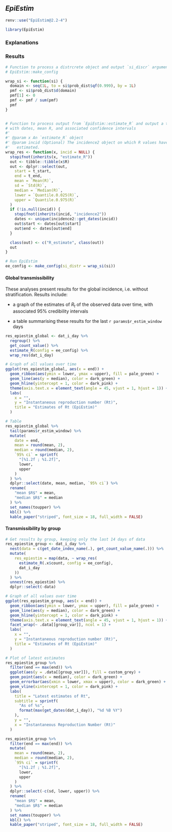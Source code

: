 ## _EpiEstim_ 

```r
renv::use("EpiEstim@2.2-4")
```

```r
library(EpiEstim)
```

### Explanations

### Results

```r
# Function to process a distrcrete object and output `si_discr` argument for
# EpiEstim::make_config

wrap_si <- function(si) {
  domain <- seq(1L, to = si$prob_dist$qf(0.999), by = 1L)
  pmf <- si$prob_dist$d(domain)
  pmf[1] <- 0
  pmf <- pmf / sum(pmf)
  pmf
}


# Function to process output from `EpiEstim::estimate_R` and output a tibble
# with dates, mean R, and associated confidence intervals
#'
#' @param x An `estimate_R` object
#' @param incid (Optional) The incidence2 object on which R values have been
#'   estimated.
wrap_res <- function(x, incid = NULL) {
  stopifnot(inherits(x, "estimate_R"))
  out <- tibble::tibble(x$R)
  out <- dplyr::select(out,
    start = t_start,
    end = t_end,
    mean = `Mean(R)`,
    sd = `Std(R)`,
    median = `Median(R)`,
    lower = `Quantile.0.025(R)`,
    upper = `Quantile.0.975(R)`
  )
  if (!is.null(incid)) {
    stopifnot(inherits(incid, "incidence2"))
    dates <- unique(incidence2::get_dates(incid))
    out$start <- dates[out$start]
    out$end <- dates[out$end]
  }

  class(out) <- c("R_estimate", class(out))
  out
}

# Run EpiEstim
ee_config <- make_config(si_distr = wrap_si(si))
```

#### Global transmissibility

These analyses present results for the global incidence, i.e. without
stratification. Results include:
 
* a graph of the estimates of $R_t$ of the observed data over time, with
associated 95% credibility intervals

* a table summarising these results for the last `r params$r_estim_window` days

```r
res_epiestim_global <- dat_i_day %>%
  regroup() %>%
  get_count_value() %>%
  estimate_R(config = ee_config) %>%
  wrap_res(dat_i_day)
```

```r
# Graph of all values over time
ggplot(res_epiestim_global, aes(x = end)) +
  geom_ribbon(aes(ymin = lower, ymax = upper), fill = pale_green) +
  geom_line(aes(y = median), color = dark_green) +
  geom_hline(yintercept = 1, color = dark_pink) +
  theme(axis.text.x = element_text(angle = 45, vjust = 1, hjust = 1)) +
  labs(
    x = "",
    y = "Instantaneous reproduction number (Rt)",
    title = "Estimates of Rt (EpiEstim)"
  )
```

```r
# Table
res_epiestim_global %>%
  tail(params$r_estim_window) %>%
  mutate(
    date = end,
    mean = round(mean, 2),
    median = round(median, 2),
    `95% ci` = sprintf(
      "[%1.2f ; %1.2f]",
      lower,
      upper
    )
  ) %>%
  dplyr::select(date, mean, median, `95% ci`) %>%
  rename(
    "mean $R$" = mean,
    "median $R$" = median
  ) %>%
  set_names(toupper) %>%
  kbl() %>%
  kable_paper("striped", font_size = 18, full_width = FALSE)
```

#### Transmissibility by group

```r
# Get results by group, keeping only the last 14 days of data
res_epiestim_group <- dat_i_day %>%
  nest(data = c(get_date_index_name(.), get_count_value_name(.))) %>%
  mutate(
    res_epiestim = map(data, ~ wrap_res(
      estimate_R(.x$count, config = ee_config),
      dat_i_day
    ))
  ) %>%
  unnest(res_epiestim) %>%
  dplyr::select(-data)
```

```r
# Graph of all values over time
ggplot(res_epiestim_group, aes(x = end)) +
  geom_ribbon(aes(ymin = lower, ymax = upper), fill = pale_green) +
  geom_line(aes(y = median), color = dark_green) +
  geom_hline(yintercept = 1, color = dark_pink) +
  theme(axis.text.x = element_text(angle = 45, vjust = 1, hjust = 1)) +
  facet_wrap(~ .data[[group_var]], ncol = 1) +
  labs(
    x = "",
    y = "Instantaneous reproduction number (Rt)",
    title = "Estimates of Rt (EpiEstim)"
  )
```

```r
# Plot of latest estimates
res_epiestim_group %>%
  filter(end == max(end)) %>%
  ggplot(aes(y = .data[[group_var]]), fill = custom_grey) +
  geom_point(aes(x = median), color = dark_green) +
  geom_errorbar(aes(xmin = lower, xmax = upper), color = dark_green) +
  geom_vline(xintercept = 1, color = dark_pink) +
  labs(
    title = "Latest estimates of Rt",
    subtitle = sprintf(
      "As of %s",
      format(max(get_dates(dat_i_day)), "%d %B %Y")
    ),
    y = "",
    x = "Instantaneous Reproduction Number (Rt)"
  )
```

```r
res_epiestim_group %>%
  filter(end == max(end)) %>%
  mutate(
    mean = round(mean, 2),
    median = round(median, 2),
    `95% ci` = sprintf(
      "[%1.2f ; %1.2f]",
      lower,
      upper
    )
  ) %>%
  dplyr::select(-c(sd, lower, upper)) %>%
  rename(
    "mean $R$" = mean,
    "median $R$" = median
  ) %>%
  set_names(toupper) %>%
  kbl() %>%
  kable_paper("striped", font_size = 18, full_width = FALSE)
```
